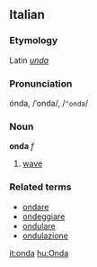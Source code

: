 ==Italian==
===Etymology===
Latin ''[[unda]]''
===Pronunciation===
ónda, /ˈonda/, /<tt>"onda</tt>/
===Noun===
'''onda''' ''f''

# [[wave]]

===Related terms===
*[[ondare]]
*[[ondeggiare]]
*[[ondulare]]
*[[ondulazione]]

[[it:onda]]
[[hu:Onda]]